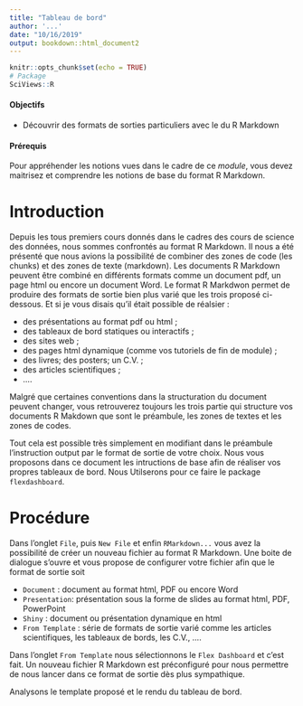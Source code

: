 ```yaml
---
title: "Tableau de bord"
author: '...'
date: "10/16/2019"
output: bookdown::html_document2
---
```


```r
knitr::opts_chunk$set(echo = TRUE)
# Package
SciViews::R
```

#### Objectifs {-}

- Découvrir des formats de sorties particuliers avec le du R Markdown

#### Prérequis {-} 

Pour appréhender les notions vues dans le cadre de ce *module*, vous devez maitrisez et comprendre les notions de base du format R Markdown.

# Introduction

Depuis les tous premiers cours donnés dans le cadres des cours de science des données, nous sommes confrontés au format R Markdown. Il nous a été présenté que nous avions la possibilité de combiner des zones de code (les chunks) et des zones de texte (markdown). Les documents R Markdown peuvent être combiné en différents formats comme un document pdf, un page html ou encore un document Word. Le format R Markdwon permet de produire des formats de sortie bien plus varié que les trois proposé ci-dessous. Et si je vous disais qu'il était possible de réalsier : 

- des présentations au format pdf ou html ;
- des tableaux de bord statiques ou interactifs ;
- des sites web ;
- des pages html dynamique (comme vos tutoriels de fin de module) ;
- des livres; des posters; un C.V. ; 
- des articles scientifiques ;
- ....

Malgré que certaines conventions dans la structuration du document peuvent changer, vous retrouverez toujours les trois partie qui structure vos documents R Makdown que sont le préambule, les zones de textes et les zones de codes.

Tout cela est possible très simplement en modifiant dans le préambule l'instruction output par le format de sortie de votre choix. Nous vous proposons dans ce document les intructions de base afin de réaliser vos propres tableaux de bord. Nous Utilserons pour ce faire le package `flexdashboard`. 

# Procédure

Dans l'onglet `File`, puis `New File` et enfin `RMarkdown...` vous avez la possibilité de créer un nouveau fichier au format R Markdown. Une boite de dialogue s'ouvre et vous propose de configurer votre fichier afin que le format de sortie soit 

- `Document` : document au format html, PDF ou encore Word
- `Presentation`: présentation sous la forme de slides au format html, PDF, PowerPoint
- `Shiny` : document ou présentation dynamique en html 
- `From Template` : série de formats de sortie varié comme les articles scientifiques, les tableaux de bords, les C.V., ....

Dans l'onglet `From Template` nous sélectionnons le `Flex Dashboard` et c'est fait. Un nouveau fichier R Markdown est préconfiguré pour nous permettre de nous lancer dans ce format de sortie dès plus sympathique. 

Analysons le template proposé et le rendu du tableau de bord.


